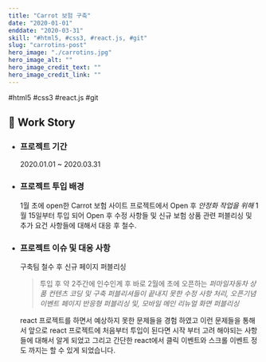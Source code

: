 ```yaml
---
title: "Carrot 보험 구축"
date: "2020-01-01"
enddate: "2020-03-31"
skill: "#html5, #css3, #react.js, #git"
slug: "carrotins-post"
hero_image: "./carrotins.jpg"
hero_image_alt: ""
hero_image_credit_text: ""
hero_image_credit_link: ""
---
```


<div className="badge-wrap">
  <span className="badge badge-html">#html5</span>
  <span className="badge badge-css">#css3</span>
  <span className="badge badge-react">#react.js</span>
  <span className="badge badge-git">#git</span>
</div>

## 🎤 Work Story

- ### 프로젝트 기간

  2020.01.01 ~ 2020.03.31

- ### 프로젝트 투입 배경

  1월 초에 open한 Carrot 보험 사이트 프로젝트에서 Open 후 _안정화 작업을 위해_ 1월 15일부터 투입 되어 Open 후 수정 사항들 및 신규 보험 상품 관련 퍼블리싱 및 추가 요건 사항들에 대해서 대응 후 철수.

- ### 프로젝트 이슈 및 대응 사항

  구축팀 철수 후 신규 페이지 퍼블리싱

  > 투입 후 약 2주간에 인수인계 후 바로 2월에 초에 오픈하는 _퍼마일자동차 상품 컨텐츠 코딩 및 구축 퍼블리셔들이 끝내지 못한 수정 사항 처리,_ _오픈기념 이벤트 페이지 반응형 퍼블리싱 및, 모바일 메인 리뉴얼 화면 퍼블리싱_

  react 프로젝트를 하면서 예상하지 못한 문제들을 경험 하였고 이런 문제들을 통해서 앞으로 react 프로젝트에 처음부터 투입이 된다면 시작 부터 고려 해야되는 사항들에 대해서 알게 되었고 그리고 간단한 react에서 클릭 이벤트와 스크롤 이벤트 정도 까지는 할 수 있게 되었습니다.
